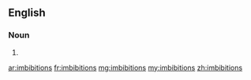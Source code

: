 ==English==

===Noun===
{{head|en}}

# {{plural of|imbibition}}

[[ar:imbibitions]]
[[fr:imbibitions]]
[[mg:imbibitions]]
[[my:imbibitions]]
[[zh:imbibitions]]